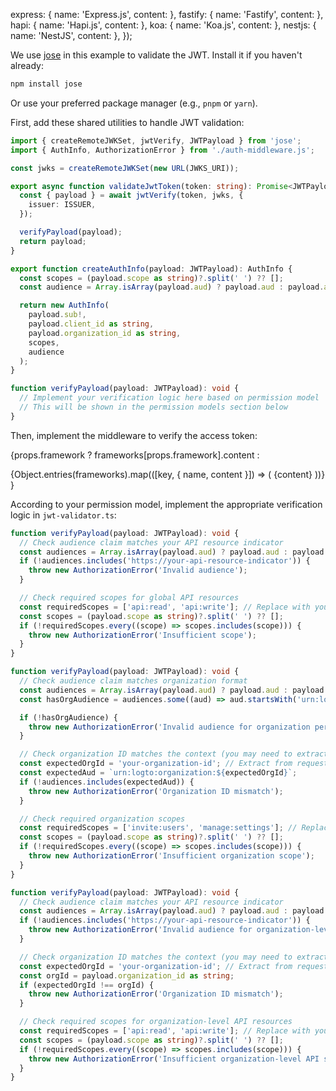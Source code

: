 

  express: { name: 'Express.js', content: <ExpressValidation /> },
  fastify: { name: 'Fastify', content: <FastifyValidation /> },
  hapi: { name: 'Hapi.js', content: <HapiValidation /> },
  koa: { name: 'Koa.js', content: <KoaValidation /> },
  nestjs: { name: 'NestJS', content: <NestJsValidation /> },
});

We use [jose](https://github.com/panva/jose) in this example to validate the JWT. Install it if you haven't already:

```bash
npm install jose
```

Or use your preferred package manager (e.g., `pnpm` or `yarn`).

First, add these shared utilities to handle JWT validation:

```ts title="jwt-validator.ts"
import { createRemoteJWKSet, jwtVerify, JWTPayload } from 'jose';
import { AuthInfo, AuthorizationError } from './auth-middleware.js';

const jwks = createRemoteJWKSet(new URL(JWKS_URI));

export async function validateJwtToken(token: string): Promise<JWTPayload> {
  const { payload } = await jwtVerify(token, jwks, {
    issuer: ISSUER,
  });

  verifyPayload(payload);
  return payload;
}

export function createAuthInfo(payload: JWTPayload): AuthInfo {
  const scopes = (payload.scope as string)?.split(' ') ?? [];
  const audience = Array.isArray(payload.aud) ? payload.aud : payload.aud ? [payload.aud] : [];

  return new AuthInfo(
    payload.sub!,
    payload.client_id as string,
    payload.organization_id as string,
    scopes,
    audience
  );
}

function verifyPayload(payload: JWTPayload): void {
  // Implement your verification logic here based on permission model
  // This will be shown in the permission models section below
}
```

Then, implement the middleware to verify the access token:

{props.framework
? frameworks[props.framework].content
:

<Tabs groupId="api-framework">
  {Object.entries(frameworks).map(([key, { name, content }]) => (
    <TabItem key={key} value={key} label={name}>
      {content}
    </TabItem>
  ))}
</Tabs>
}

According to your permission model, implement the appropriate verification logic in `jwt-validator.ts`:

<Tabs groupId="permission-models">
<TabItem value="global-api-resources" label="Global API resources">

```ts title="jwt-validator.ts"
function verifyPayload(payload: JWTPayload): void {
  // Check audience claim matches your API resource indicator
  const audiences = Array.isArray(payload.aud) ? payload.aud : payload.aud ? [payload.aud] : [];
  if (!audiences.includes('https://your-api-resource-indicator')) {
    throw new AuthorizationError('Invalid audience');
  }

  // Check required scopes for global API resources
  const requiredScopes = ['api:read', 'api:write']; // Replace with your actual required scopes
  const scopes = (payload.scope as string)?.split(' ') ?? [];
  if (!requiredScopes.every((scope) => scopes.includes(scope))) {
    throw new AuthorizationError('Insufficient scope');
  }
}
```

</TabItem>
<TabItem value="organization-permissions" label="Organization (non-API) permissions">

```ts title="jwt-validator.ts"
function verifyPayload(payload: JWTPayload): void {
  // Check audience claim matches organization format
  const audiences = Array.isArray(payload.aud) ? payload.aud : payload.aud ? [payload.aud] : [];
  const hasOrgAudience = audiences.some((aud) => aud.startsWith('urn:logto:organization:'));

  if (!hasOrgAudience) {
    throw new AuthorizationError('Invalid audience for organization permissions');
  }

  // Check organization ID matches the context (you may need to extract this from request context)
  const expectedOrgId = 'your-organization-id'; // Extract from request context
  const expectedAud = `urn:logto:organization:${expectedOrgId}`;
  if (!audiences.includes(expectedAud)) {
    throw new AuthorizationError('Organization ID mismatch');
  }

  // Check required organization scopes
  const requiredScopes = ['invite:users', 'manage:settings']; // Replace with your actual required scopes
  const scopes = (payload.scope as string)?.split(' ') ?? [];
  if (!requiredScopes.every((scope) => scopes.includes(scope))) {
    throw new AuthorizationError('Insufficient organization scope');
  }
}
```

</TabItem>
<TabItem value="organization-level-api-resources" label="Organization-level API resources">

```ts title="jwt-validator.ts"
function verifyPayload(payload: JWTPayload): void {
  // Check audience claim matches your API resource indicator
  const audiences = Array.isArray(payload.aud) ? payload.aud : payload.aud ? [payload.aud] : [];
  if (!audiences.includes('https://your-api-resource-indicator')) {
    throw new AuthorizationError('Invalid audience for organization-level API resources');
  }

  // Check organization ID matches the context (you may need to extract this from request context)
  const expectedOrgId = 'your-organization-id'; // Extract from request context
  const orgId = payload.organization_id as string;
  if (expectedOrgId !== orgId) {
    throw new AuthorizationError('Organization ID mismatch');
  }

  // Check required scopes for organization-level API resources
  const requiredScopes = ['api:read', 'api:write']; // Replace with your actual required scopes
  const scopes = (payload.scope as string)?.split(' ') ?? [];
  if (!requiredScopes.every((scope) => scopes.includes(scope))) {
    throw new AuthorizationError('Insufficient organization-level API scopes');
  }
}
```

</TabItem>
</Tabs>
